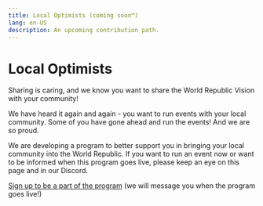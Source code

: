 ```yaml
---
title: Local Optimists (coming soon™️)
lang: en-US
description: An upcoming contribution path.
---
```


# Local Optimists

Sharing is caring, and we know you want to share the World Republic Vision with your community! 

We have heard it again and again - you want to run events with your local community. Some of you have gone ahead and run the events! And we are so proud. 

We are developing a program to better support you in bringing your local community into the World Republic. If you want to run an event now or want to be informed when this program goes live, please keep an eye on this page and in our Discord. 

[Sign up to be a part of the program](https://optimismfnd.typeform.com/local-optimists) (we will message you when the program goes live!)